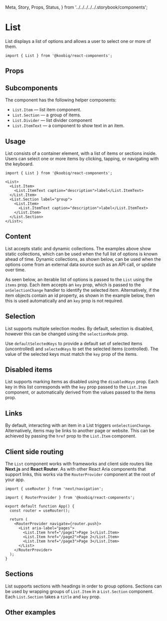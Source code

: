   Meta,
  Story,
  Props,
  Status,
} from '../../../../../.storybook/components';


<Meta of={Stories} />

# List

<Status variant="experimental" />

List displays a list of options and allows a user to select one or more of them.

```tsx
import { List } from '@koobiq/react-components';
```

<Story of={Stories.Base} />

## Props

<Props />

## Subcomponents

The component has the following helper components:

- `List.Item` — list item component.
- `List.Section` — a group of items.
- `List.Divider` — list divider component
- `List.ItemText` — a component to show text in an item.

## Usage

List consists of a container element, with a list of items or sections inside.
Users can select one or more items by clicking, tapping, or navigating with the keyboard.

```tsx
import { List } from '@koobiq/react-components';

<List>
  <List.Item>
    <List.ItemText caption="description">label</List.ItemText>
  </List.Item>
  <List.Section label="group">
    <List.Item>
      <List.ItemText caption="description">label</List.ItemText>
    </List.Item>
  </List.Section>
</List>;
```

## Content

List accepts static and dynamic collections. The examples above show static collections,
which can be used when the full list of options is known ahead of time.
Dynamic collections, as shown below, can be used when the options come from an external data
source such as an API call, or update over time.

As seen below, an iterable list of options is passed to the `List` using the `items` prop.
Each item accepts an `key` prop, which is passed to the `onSelectionChange` handler to identify the selected item.
Alternatively, if the item objects contain an id property, as shown in the example below, then this is used automatically and an `key` prop is not required.

<Story of={Stories.DynamicCollections} />

## Selection

List supports multiple selection modes.
By default, selection is disabled, however this can be changed using the `selectionMode` prop.

Use `defaultSelectedKeys` to provide a default set of selected items (uncontrolled) and `selectedKeys`
to set the selected items (controlled). The value of the selected keys must match the `key` prop of the items.

<Story of={Stories.SelectionStory} />

## Disabled items

List supports marking items as disabled using the `disabledKeys` prop.
Each key in this list corresponds with the `key` prop passed to the `List.Item` component,
or automatically derived from the values passed to the items prop.

<Story of={Stories.DisabledItems} />

## Links

By default, interacting with an item in a List triggers `onSelectionChange`.
Alternatively, items may be links to another page or website. This can be achieved
by passing the `href` prop to the `List.Item` component.

<Story of={Stories.Links} />

## Client side routing

The `List` component works with frameworks and client side routers like **Next.js** and **React Router**.
As with other React Aria components that support links, this works via the `RouterProvider` component at the root of your app.

```tsx
import { useRouter } from 'next/navigation';

import { RouterProvider } from '@koobiq/react-components';

export default function App() {
  const router = useRouter();

  return (
    <RouterProvider navigate={router.push}>
      <List aria-label="pages">
        <List.Item href="/page1">Page 1</List.Item>
        <List.Item href="/page2">Page 2</List.Item>
        <List.Item href="/page3">Page 3</List.Item>
      </List>
    </RouterProvider>
  );
}
```

## Sections

List supports sections with headings in order to group options.
Sections can be used by wrapping groups of `List.Item` in a `List.Section` component.
Each `List.Section` takes a `title` and `key` prop.

<Story of={Stories.Sections} />

## Other examples

<Story of={Stories.OtherExamples} />
